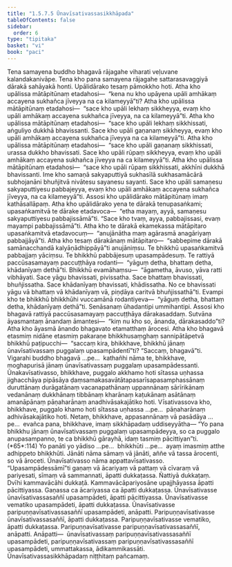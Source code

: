 ```yaml
---
title: "1.5.7.5 Ūnavīsativassasikkhāpada"
tableOfContents: false
sidebar:
  order: 6
type: "tipitaka"
basket: "vi"
book: "paci"
---
```



<DynamicBreadcrumb />

<Division number="402" book="paci">

<Paragraph number="1212" book="paci">
Tena samayena buddho bhagavā rājagahe viharati veḷuvane kalandakanivāpe. Tena kho pana samayena rājagahe sattarasavaggiyā dārakā sahāyakā honti. Upālidārako tesaṃ pāmokkho hoti. Atha kho upālissa mātāpitūnaṃ etadahosi—  “kena nu kho upāyena upāli amhākaṃ accayena sukhañca jīveyya na ca kilameyyā”ti? Atha kho upālissa mātāpitūnaṃ etadahosi—  “sace kho upāli lekhaṃ sikkheyya, evaṃ kho upāli amhākaṃ accayena sukhañca jīveyya, na ca kilameyyā”ti. Atha kho upālissa mātāpitūnaṃ etadahosi—  “sace kho upāli lekhaṃ sikkhissati, aṅguliyo dukkhā bhavissanti. Sace kho upāli gaṇanaṃ sikkheyya, evaṃ kho upāli amhākaṃ accayena sukhañca jīveyya na ca kilameyyā”ti. Atha kho upālissa mātāpitūnaṃ etadahosi—  “sace kho upāli gaṇanaṃ sikkhissati, urassa dukkho bhavissati. Sace kho upāli rūpaṃ sikkheyya, evaṃ kho upāli amhākaṃ accayena sukhañca jīveyya na ca kilameyyā”ti. Atha kho upālissa mātāpitūnaṃ etadahosi—  “sace kho upāli rūpaṃ sikkhissati, akkhīni dukkhā bhavissanti. Ime kho samaṇā sakyaputtiyā sukhasīlā sukhasamācārā subhojanāni bhuñjitvā nivātesu sayanesu sayanti. Sace kho upāli samaṇesu sakyaputtiyesu pabbajeyya, evaṃ kho upāli amhākaṃ accayena sukhañca jīveyya, na ca kilameyyā”ti.
</Paragraph>

<Paragraph number="1213" book="paci">
Assosi kho upālidārako mātāpitūnaṃ imaṃ kathāsallāpaṃ. Atha kho upālidārako yena te dārakā tenupasaṅkami; upasaṅkamitvā te dārake etadavoca—  “etha mayaṃ, ayyā, samaṇesu sakyaputtiyesu pabbajissāmā”ti. “Sace kho tvaṃ, ayya, pabbajissasi, evaṃ mayampi pabbajissāmā”ti. Atha kho te dārakā ekamekassa mātāpitaro upasaṅkamitvā etadavocuṃ—  “anujānātha maṃ agārasmā anagāriyaṃ pabbajjāyā”ti. Atha kho tesaṃ dārakānaṃ mātāpitaro—  “sabbepime dārakā samānacchandā kalyāṇādhippāyā”ti anujāniṃsu. Te bhikkhū upasaṅkamitvā pabbajjaṃ yāciṃsu. Te bhikkhū pabbājesuṃ upasampādesuṃ. Te rattiyā paccūsasamayaṃ paccuṭṭhāya rodanti—  “yāguṃ detha, bhattaṃ detha, khādanīyaṃ dethā”ti. Bhikkhū evamāhaṃsu—  “āgametha, āvuso, yāva ratti vibhāyati. Sace yāgu bhavissati, pivissatha. Sace bhattaṃ bhavissati, bhuñjissatha. Sace khādanīyaṃ bhavissati, khādissatha. No ce bhavissati yāgu vā bhattaṃ vā khādanīyaṃ vā, piṇḍāya caritvā bhuñjissathā”ti. Evampi kho te bhikkhū bhikkhūhi vuccamānā rodantiyeva—  “yāguṃ detha, bhattaṃ detha, khādanīyaṃ dethā”ti. Senāsanaṃ ūhadantipi ummihantipi.
</Paragraph>

<Paragraph number="1214" book="paci">
Assosi kho bhagavā rattiyā paccūsasamayaṃ paccuṭṭhāya dārakasaddaṃ. Sutvāna āyasmantaṃ ānandaṃ āmantesi—  “kiṃ nu kho so, ānanda, dārakasaddo”ti? Atha kho āyasmā ānando bhagavato etamatthaṃ ārocesi. Atha kho bhagavā etasmiṃ nidāne etasmiṃ pakaraṇe bhikkhusaṃghaṃ sannipātāpetvā bhikkhū paṭipucchi—  “saccaṃ kira, bhikkhave, bhikkhū jānaṃ ūnavīsativassaṃ puggalaṃ upasampādentī”ti? “Saccaṃ, bhagavā”ti. Vigarahi buddho bhagavā …pe…  kathañhi nāma te, bhikkhave, moghapurisā jānaṃ ūnavīsativassaṃ puggalaṃ upasampādessanti. Ūnakavīsativasso, bhikkhave, puggalo akkhamo hoti sītassa uṇhassa jighacchāya pipāsāya ḍaṃsamakasavātātapasarīsapasamphassānaṃ duruttānaṃ durāgatānaṃ vacanapathānaṃ uppannānaṃ sārīrikānaṃ vedanānaṃ dukkhānaṃ tibbānaṃ kharānaṃ kaṭukānaṃ asātānaṃ amanāpānaṃ pāṇaharānaṃ anadhivāsakajātiko hoti. Vīsativassova kho, bhikkhave, puggalo khamo hoti sītassa uṇhassa …pe…  pāṇaharānaṃ adhivāsakajātiko hoti. Netaṃ, bhikkhave, appasannānaṃ vā pasādāya …pe…  evañca pana, bhikkhave, imaṃ sikkhāpadaṃ uddiseyyātha—
</Paragraph>

</Division>
<Division number="403" book="paci">

<Paragraph number="1215" book="paci">
<Emphasis>“Yo pana bhikkhu jānaṃ ūnavīsativassaṃ puggalaṃ upasampādeyya, so ca puggalo anupasampanno</Emphasis>, <Emphasis>te ca bhikkhū gārayhā, idaṃ tasmiṃ pācittiyan”</Emphasis>ti. (*65*:<Emphasis>114</Emphasis>)
</Paragraph>

</Division>
<Division number="404" book="paci">

<Paragraph number="1216" book="paci">
<Emphasis>Yo panā</Emphasis>ti yo yādiso …pe…  <Emphasis>bhikkhū</Emphasis>ti …pe…  ayaṃ imasmiṃ atthe adhippeto bhikkhūti.
</Paragraph>

<Paragraph number="1217" book="paci">
<Emphasis>Jānāti</Emphasis> nāma sāmaṃ vā jānāti, aññe vā tassa ārocenti, so vā āroceti.
</Paragraph>

<Paragraph number="1218" book="paci">
<Emphasis>Ūnavīsativasso</Emphasis> nāma appattavīsativasso.
</Paragraph>

<Paragraph number="1219" book="paci">
“Upasampādessāmī”ti gaṇaṃ vā ācariyaṃ vā pattaṃ vā cīvaraṃ vā pariyesati, sīmaṃ vā sammannati, āpatti dukkaṭassa. Ñattiyā dukkaṭaṃ. Dvīhi kammavācāhi dukkaṭā. Kammavācāpariyosāne upajjhāyassa āpatti pācittiyassa. Gaṇassa ca ācariyassa ca āpatti dukkaṭassa.
</Paragraph>

</Division>
<Division number="405" book="paci">

<Paragraph number="1220" book="paci">
Ūnavīsativasse ūnavīsativassasaññī upasampādeti, āpatti pācittiyassa. Ūnavīsativasse vematiko upasampādeti, āpatti dukkaṭassa. Ūnavīsativasse paripuṇṇavīsativassasaññī upasampādeti, anāpatti. Paripuṇṇavīsativasse ūnavīsativassasaññī, āpatti dukkaṭassa. Paripuṇṇavīsativasse vematiko, āpatti dukkaṭassa. Paripuṇṇavīsativasse paripuṇṇavīsativassasaññī, anāpatti.
</Paragraph>

</Division>
<Division number="406" book="paci">

<Paragraph number="1221" book="paci">
Anāpatti—  ūnavīsativassaṃ paripuṇṇavīsativassasaññī upasampādeti, paripuṇṇavīsativassaṃ paripuṇṇavīsativassasaññī upasampādeti, ummattakassa, ādikammikassāti.

</Paragraph>
</Division>

<Paragraph number="1222" type="center" book="paci">
Ūnavīsativassasikkhāpadaṃ niṭṭhitaṃ pañcamaṃ.
</Paragraph>